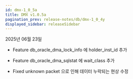 ```yaml
---
id: dmx-1_0_5a
title: DMX v1.0.5a
pagination_prev: release-notes/db/dmx-1_0_4y
displayed_sidebar: releaseSidebar
---
```


2025년 06월 23일

* <Status priority='1'>Feature</Status> db_oracle_dma_lock_info 에 holder_inst_id 추가

* <Status priority='1'>Feature</Status> db_oracle_dma_sqlstat 에 wait_class 추가

* <Status priority='0'>Fixed</Status> unknown packet 으로 인해 데이터 누락되는 현상 수정
